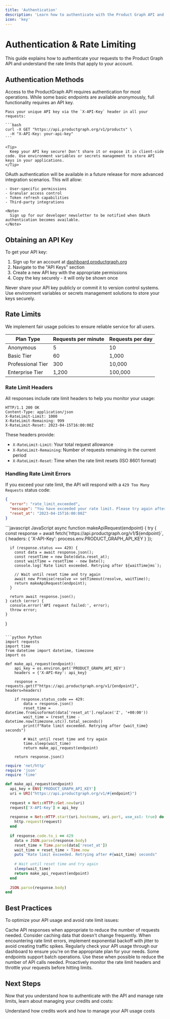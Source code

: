 ```yaml
---
title: 'Authentication'
description: 'Learn how to authenticate with the Product Graph API and understand rate limits'
icon: 'key'
---
```


# Authentication & Rate Limiting

This guide explains how to authenticate your requests to the Product Graph API and understand the rate limits that apply to your account.

## Authentication Methods

<Tabs>
  <Tab title="API Key Authentication">
    Access to the ProductGraph API requires authentication for most operations. While some basic endpoints are available anonymously, full functionality requires an API key.

    Pass your unique API key via the `X-API-Key` header in all your requests:

    ```bash
    curl -X GET "https://api.productgraph.org/v1/products" \
      -H "X-API-Key: your-api-key"
    ```

    <Tip>
      Keep your API key secure! Don't share it or expose it in client-side code. Use environment variables or secrets management to store API keys in your applications.
    </Tip>
  </Tab>
  <Tab title="OAuth (Coming Soon)">
    OAuth authentication will be available in a future release for more advanced integration scenarios. This will allow:

    - User-specific permissions
    - Granular access control
    - Token refresh capabilities
    - Third-party integrations

    <Note>
      Sign up for our developer newsletter to be notified when OAuth authentication becomes available.
    </Note>
  </Tab>
</Tabs>

## Obtaining an API Key

To get your API key:

1. Sign up for an account at [dashboard.productgraph.org](https://dashboard.productgraph.org)
2. Navigate to the "API Keys" section
3. Create a new API key with the appropriate permissions
4. Copy the key securely - it will only be shown once

<Warning>
  Never share your API key publicly or commit it to version control systems. Use environment variables or secrets management solutions to store your keys securely.
</Warning>

## Rate Limits

We implement fair usage policies to ensure reliable service for all users.

<Card title="Rate Limit Tiers" icon="gauge-high">
  <Table>
    <Thead>
      <Tr>
        <Th>Plan Type</Th>
        <Th>Requests per minute</Th>
        <Th>Requests per day</Th>
      </Tr>
    </Thead>
    <Tbody>
      <Tr>
        <Td>Anonymous</Td>
        <Td>5</Td>
        <Td>10</Td>
      </Tr>
      <Tr>
        <Td>Basic Tier</Td>
        <Td>60</Td>
        <Td>1,000</Td>
      </Tr>
      <Tr>
        <Td>Professional Tier</Td>
        <Td>300</Td>
        <Td>10,000</Td>
      </Tr>
      <Tr>
        <Td>Enterprise Tier</Td>
        <Td>1,200</Td>
        <Td>100,000</Td>
      </Tr>
    </Tbody>
  </Table>
</Card>

### Rate Limit Headers

All responses include rate limit headers to help you monitor your usage:

```http
HTTP/1.1 200 OK
Content-Type: application/json
X-RateLimit-Limit: 1000
X-RateLimit-Remaining: 999
X-RateLimit-Reset: 2023-04-15T16:00:00Z
```

These headers provide:
- `X-RateLimit-Limit`: Your total request allowance
- `X-RateLimit-Remaining`: Number of requests remaining in the current period
- `X-RateLimit-Reset`: Time when the rate limit resets (ISO 8601 format)

### Handling Rate Limit Errors

If you exceed your rate limit, the API will respond with a `429 Too Many Requests` status code:

```json
{
  "error": "rate_limit_exceeded",
  "message": "You have exceeded your rate limit. Please try again after the reset time.",
  "reset_at": "2023-04-15T16:00:00Z"
}
```

<CodeGroup>
  ```javascript JavaScript
  async function makeApiRequest(endpoint) {
    try {
      const response = await fetch(`https://api.productgraph.org/v1/${endpoint}`, {
        headers: {
          'X-API-Key': process.env.PRODUCT_GRAPH_API_KEY
        }
      });
      
      if (response.status === 429) {
        const data = await response.json();
        const resetTime = new Date(data.reset_at);
        const waitTime = resetTime - new Date();
        console.log(`Rate limit exceeded. Retrying after ${waitTime}ms`);
        
        // Wait until reset time and try again
        await new Promise(resolve => setTimeout(resolve, waitTime));
        return makeApiRequest(endpoint);
      }
      
      return await response.json();
    } catch (error) {
      console.error('API request failed:', error);
      throw error;
    }
  }
  ```

  ```python Python
  import requests
  import time
  from datetime import datetime, timezone
  import os

  def make_api_request(endpoint):
      api_key = os.environ.get('PRODUCT_GRAPH_API_KEY')
      headers = {'X-API-Key': api_key}
      
      response = requests.get(f"https://api.productgraph.org/v1/{endpoint}", headers=headers)
      
      if response.status_code == 429:
          data = response.json()
          reset_time = datetime.fromisoformat(data['reset_at'].replace('Z', '+00:00'))
          wait_time = (reset_time - datetime.now(timezone.utc)).total_seconds()
          print(f"Rate limit exceeded. Retrying after {wait_time} seconds")
          
          # Wait until reset time and try again
          time.sleep(wait_time)
          return make_api_request(endpoint)
          
      return response.json()
  ```

  ```ruby Ruby
  require 'net/http'
  require 'json'
  require 'time'

  def make_api_request(endpoint)
    api_key = ENV['PRODUCT_GRAPH_API_KEY']
    uri = URI("https://api.productgraph.org/v1/#{endpoint}")
    
    request = Net::HTTP::Get.new(uri)
    request['X-API-Key'] = api_key
    
    response = Net::HTTP.start(uri.hostname, uri.port, use_ssl: true) do |http|
      http.request(request)
    end
    
    if response.code.to_i == 429
      data = JSON.parse(response.body)
      reset_time = Time.parse(data['reset_at'])
      wait_time = reset_time - Time.now
      puts "Rate limit exceeded. Retrying after #{wait_time} seconds"
      
      # Wait until reset time and try again
      sleep(wait_time)
      return make_api_request(endpoint)
    end
    
    JSON.parse(response.body)
  end
  ```
</CodeGroup>

## Best Practices

To optimize your API usage and avoid rate limit issues:

<AccordionGroup>
  <Accordion title="Implement Caching">
    Cache API responses when appropriate to reduce the number of requests needed. Consider caching data that doesn't change frequently.
  </Accordion>
  <Accordion title="Use Exponential Backoff">
    When encountering rate limit errors, implement exponential backoff with jitter to avoid creating traffic spikes.
  </Accordion>
  <Accordion title="Monitor Your Usage">
    Regularly check your API usage through our dashboard to ensure you're on the appropriate plan for your needs.
  </Accordion>
  <Accordion title="Batch Requests When Possible">
    Some endpoints support batch operations. Use these when possible to reduce the number of API calls needed.
  </Accordion>
  <Accordion title="Handle Rate Limit Headers">
    Proactively monitor the rate limit headers and throttle your requests before hitting limits.
  </Accordion>
</AccordionGroup>

## Next Steps

Now that you understand how to authenticate with the API and manage rate limits, learn about managing your credits and costs:

<Card title="Credits Management" icon="credit-card" href="/product-graph/credits">
  Understand how credits work and how to manage your API usage costs
</Card>
